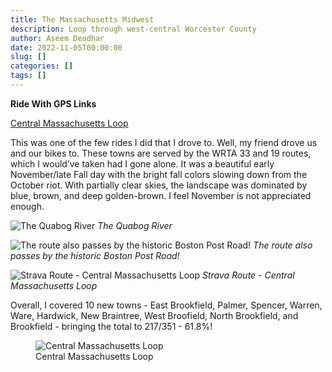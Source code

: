 ```yaml
---
title: The Massachusetts Midwest
description: Loop through west-central Worcester County
author: Aseem Deodhar
date: 2022-11-05T00:00:00
slug: []
categories: []
tags: []
---
```


**Ride With GPS Links**

[Central Massachusetts Loop](https://ridewithgps.com/routes/41322762)

This was one of the few rides I did that I drove to. Well, my friend drove us and our bikes to. These towns are served by the WRTA 33 and 19 routes, which I would've taken had I gone alone. It was a beautiful early November/late Fall day with the bright fall colors slowing down from the October riot. With partially clear skies, the landscape was dominated by blue, brown, and deep golden-brown. I feel November is not appreciated enough.

![The Quabog River](quabog_river.jpg) *The Quabog River*

![The route also passes by the historic Boston Post Road!](boston_post.jpg) *The route also passes by the historic Boston Post Road!*

![Strava Route - Central Massachusetts Loop](strava_day1.jpg) *Strava Route - Central Massachusetts Loop*

Overall, I covered 10 new towns - East Brookfield, Palmer, Spencer, Warren, Ware, Hardwick, New Braintree, West Broofield, North Brookfield, and Brookfield - bringing the total to 217/351 - 61.8%!

![Central Massachusetts Loop](bike_routes_muni_2022-11-05.jpeg)
